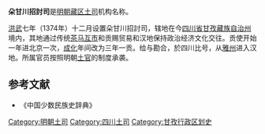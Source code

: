 '''朵甘川招討司'''是[[明朝|明朝]][[藏区|藏区]][[土司|土司]]机构名称。

[[洪武|洪武]]七年（1374年）十二月设置朵甘川招討司，辖地在今[[四川省|四川省]][[甘孜藏族自治州|甘孜藏族自治州]]境内，其地通过传统[[茶马互市|茶马互市]]和贡赐贸易和汉地保持政治经济文化交往。贡使开始一年进北京一次，[[成化|成化]]年间改为三年一贡。给与勘合，於四川比号，从[[雅州|雅州]]进入汉地。所属官员按照明朝[[土官|土官]]的制度承袭。
== 参考文献 ==
* 《中国少数民族史辞典》
{{明朝行政区划|军}}

[[Category:明朝土司|Category:明朝土司]]
[[Category:四川土司|Category:四川土司]]
[[Category:甘孜行政区划史|Category:甘孜行政区划史]]
{{明朝小作品}}
